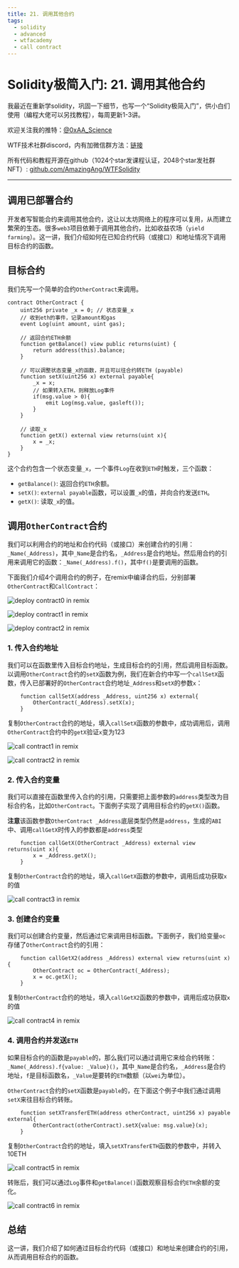 ```yaml
---
title: 21. 调用其他合约
tags:
  - solidity
  - advanced
  - wtfacademy
  - call contract
---
```


# Solidity极简入门: 21. 调用其他合约
<QuizProgress courseId={SOLIDITY_ADVANCED_ID} lessonId={SOLIDITY_ADVANCED_LESSON_ID_6} />

我最近在重新学solidity，巩固一下细节，也写一个“Solidity极简入门”，供小白们使用（编程大佬可以另找教程），每周更新1-3讲。

欢迎关注我的推特：[@0xAA_Science](https://twitter.com/0xAA_Science)

WTF技术社群discord，内有加微信群方法：[链接](https://discord.gg/5akcruXrsk)

所有代码和教程开源在github（1024个star发课程认证，2048个star发社群NFT）: [github.com/AmazingAng/WTFSolidity](https://github.com/AmazingAng/WTFSolidity)

-----

## 调用已部署合约

开发者写智能合约来调用其他合约，这让以太坊网络上的程序可以复用，从而建立繁荣的生态。很多`web3`项目依赖于调用其他合约，比如收益农场（`yield farming`）。这一讲，我们介绍如何在已知合约代码（或接口）和地址情况下调用目标合约的函数。

## 目标合约
我们先写一个简单的合约`OtherContract`来调用。

```solidity
contract OtherContract {
    uint256 private _x = 0; // 状态变量_x
    // 收到eth的事件，记录amount和gas
    event Log(uint amount, uint gas);
    
    // 返回合约ETH余额
    function getBalance() view public returns(uint) {
        return address(this).balance;
    }

    // 可以调整状态变量_x的函数，并且可以往合约转ETH (payable)
    function setX(uint256 x) external payable{
        _x = x;
        // 如果转入ETH，则释放Log事件
        if(msg.value > 0){
            emit Log(msg.value, gasleft());
        }
    }

    // 读取_x
    function getX() external view returns(uint x){
        x = _x;
    }
}
```

这个合约包含一个状态变量`_x`，一个事件`Log`在收到`ETH`时触发，三个函数：
- `getBalance()`: 返回合约`ETH`余额。
- `setX()`: `external payable`函数，可以设置`_x`的值，并向合约发送`ETH`。
- `getX()`: 读取`_x`的值。

## 调用`OtherContract`合约
我们可以利用合约的地址和合约代码（或接口）来创建合约的引用：`_Name(_Address)`，其中`_Name`是合约名，`_Address`是合约地址。然后用合约的引用来调用它的函数：`_Name(_Address).f()`，其中`f()`是要调用的函数。

下面我们介绍4个调用合约的例子，在remix中编译合约后，分别部署`OtherContract`和`CallContract`：

![deploy contract0 in remix](./img/21-1.png)

![deploy contract1 in remix](./img/21-2.png)

![deploy contract2 in remix](./img/21-3.png)

### 1. 传入合约地址
我们可以在函数里传入目标合约地址，生成目标合约的引用，然后调用目标函数。以调用`OtherContract`合约的`setX`函数为例，我们在新合约中写一个`callSetX`函数，传入已部署好的`OtherContract`合约地址`_Address`和`setX`的参数`x`：

```solidity
    function callSetX(address _Address, uint256 x) external{
        OtherContract(_Address).setX(x);
    }
```

复制`OtherContract`合约的地址，填入`callSetX`函数的参数中，成功调用后，调用`OtherContract`合约中的`getX`验证`x`变为123

![call contract1 in remix](./img/21-4.png)

![call contract2 in remix](./img/21-5.png)

### 2. 传入合约变量
我们可以直接在函数里传入合约的引用，只需要把上面参数的`address`类型改为目标合约名，比如`OtherContract`。下面例子实现了调用目标合约的`getX()`函数。

**注意**该函数参数`OtherContract _Address`底层类型仍然是`address`，生成的`ABI`中、调用`callGetX`时传入的参数都是`address`类型

```solidity
    function callGetX(OtherContract _Address) external view returns(uint x){
        x = _Address.getX();
    }
```

复制`OtherContract`合约的地址，填入`callGetX`函数的参数中，调用后成功获取`x`的值

![call contract3 in remix](./img/21-6.png)

### 3. 创建合约变量
我们可以创建合约变量，然后通过它来调用目标函数。下面例子，我们给变量`oc`存储了`OtherContract`合约的引用：
```solidity
    function callGetX2(address _Address) external view returns(uint x){
        OtherContract oc = OtherContract(_Address);
        x = oc.getX();
    }
```

复制`OtherContract`合约的地址，填入`callGetX2`函数的参数中，调用后成功获取`x`的值

![call contract4 in remix](./img/21-7.png)

### 4. 调用合约并发送`ETH`
如果目标合约的函数是`payable`的，那么我们可以通过调用它来给合约转账：`_Name(_Address).f{value: _Value}()`，其中`_Name`是合约名，`_Address`是合约地址，`f`是目标函数名，`_Value`是要转的`ETH`数额（以`wei`为单位）。

`OtherContract`合约的`setX`函数是`payable`的，在下面这个例子中我们通过调用`setX`来往目标合约转账。
```solidity
    function setXTransferETH(address otherContract, uint256 x) payable external{
        OtherContract(otherContract).setX{value: msg.value}(x);
    }
```

复制`OtherContract`合约的地址，填入`setXTransferETH`函数的参数中，并转入10ETH

![call contract5 in remix](./img/21-8.png)

转账后，我们可以通过`Log`事件和`getBalance()`函数观察目标合约`ETH`余额的变化。

![call contract6 in remix](./img/21-9.png)

## 总结
这一讲，我们介绍了如何通过目标合约代码（或接口）和地址来创建合约的引用，从而调用目标合约的函数。

<QuizForm courseId={SOLIDITY_ADVANCED_ID} lessonId={SOLIDITY_ADVANCED_LESSON_ID_6} />